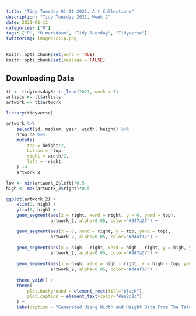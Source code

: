 ```yaml
---
title: "Tidy Tuesday 01-11-2021: Art Collections"
description: "Tidy Tuesday 2021, Week 2"
date: 2021-01-11
categories: ["R"]
tags: ["R", "R markdown", "Tidy Tuesday", "Tidyverse"]
twitterImg: images/clip.png
---
```


```r
knitr::opts_chunk$set(echo = TRUE)
knitr::opts_chunk$set(message = FALSE)
```

## Downloading Data

```r
tt <- tidytuesdayR::tt_load(2021, week = 3)
artists <- tt$artists
artwork <- tt$artwork

library(tidyverse)

artwork %>%
    select(id, medium, year, width, height) %>%
    drop_na %>%
    mutate(
        top = height/2,
        bottom = -top,
        right = width/2,
        left = -right
    ) ->
    artwork_2
```

```r
low <- min(artwork_2$left)*0.5
high <- max(artwork_2$right)*0.5

ggplot(artwork_2) +
    xlim(0, high) +
    ylim(0, high) +
    geom_segment(aes(x = right, xend = right, y = 0, yend = top), 
                 artwork_2, alpha=0.05, color="#947a27") + 

    geom_segment(aes(x = 0, xend = right, y = top, yend = top), 
                 artwork_2, alpha=0.05, color="#d4af37") +
    
    geom_segment(aes(x = high - right, xend = high - right, y = high, yend = high - top), 
                 artwork_2, alpha=0.05, color="#947a27") + 
    
    geom_segment(aes(x = high, xend = high - right, y = high - top, yend = high - top), 
                 artwork_2, alpha=0.05, color="#d4af37") +
    
    theme_void() +
    theme(
        plot.background = element_rect(fill="black"),
        plot.caption = element_text(color="#aa8c2c")
    ) + 
    labs(caption = "Generated Using Width and Height Data From The Tate Collection (https://github.com/tategallery/collection)")
```

